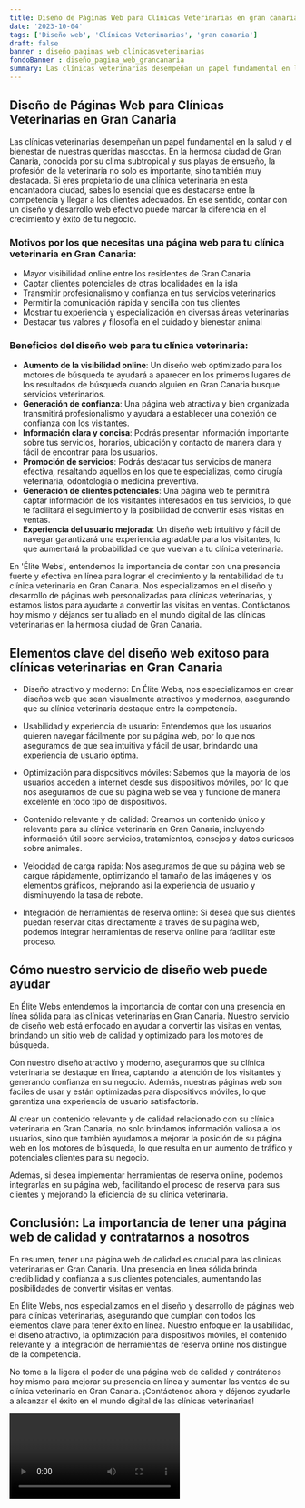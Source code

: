 ```yaml
---
title: Diseño de Páginas Web para Clínicas Veterinarias en gran canaria
date: '2023-10-04'
tags: ['Diseño web', 'Clínicas Veterinarias', 'gran canaria']
draft: false
banner : diseño_paginas_web_clínicasveterinarias
fondoBanner : diseño_pagina_web_grancanaria
summary: Las clínicas veterinarias desempeñan un papel fundamental en la salud y el bienestar de nuestras queridas mascotas. En la hermosa ciudad de Gran Canaria, conocida por su clima subtropical y sus playas de ensueño, la profesión de la veterinaria no solo es importante, sino también muy destacada. Si eres propietario de una clínica veterinaria en esta encantadora ciudad, sabes lo esencial que es destacarse entre la competencia y llegar a los clientes adecuados. En ese sentido, contar con un diseño y desarrollo web efectivo puede marcar la diferencia en el crecimiento y éxito de tu negocio.
---
```


## Diseño de Páginas Web para Clínicas Veterinarias en Gran Canaria

Las clínicas veterinarias desempeñan un papel fundamental en la salud y el bienestar de nuestras queridas mascotas. En la hermosa ciudad de Gran Canaria, conocida por su clima subtropical y sus playas de ensueño, la profesión de la veterinaria no solo es importante, sino también muy destacada. Si eres propietario de una clínica veterinaria en esta encantadora ciudad, sabes lo esencial que es destacarse entre la competencia y llegar a los clientes adecuados. En ese sentido, contar con un diseño y desarrollo web efectivo puede marcar la diferencia en el crecimiento y éxito de tu negocio.

### Motivos por los que necesitas una página web para tu clínica veterinaria en Gran Canaria:

- Mayor visibilidad online entre los residentes de Gran Canaria
- Captar clientes potenciales de otras localidades en la isla
- Transmitir profesionalismo y confianza en tus servicios veterinarios
- Permitir la comunicación rápida y sencilla con tus clientes
- Mostrar tu experiencia y especialización en diversas áreas veterinarias
- Destacar tus valores y filosofía en el cuidado y bienestar animal

### Beneficios del diseño web para tu clínica veterinaria:

- **Aumento de la visibilidad online**: Un diseño web optimizado para los motores de búsqueda te ayudará a aparecer en los primeros lugares de los resultados de búsqueda cuando alguien en Gran Canaria busque servicios veterinarios.
- **Generación de confianza**: Una página web atractiva y bien organizada transmitirá profesionalismo y ayudará a establecer una conexión de confianza con los visitantes.
- **Información clara y concisa**: Podrás presentar información importante sobre tus servicios, horarios, ubicación y contacto de manera clara y fácil de encontrar para los usuarios.
- **Promoción de servicios**: Podrás destacar tus servicios de manera efectiva, resaltando aquellos en los que te especializas, como cirugía veterinaria, odontología o medicina preventiva.
- **Generación de clientes potenciales**: Una página web te permitirá captar información de los visitantes interesados en tus servicios, lo que te facilitará el seguimiento y la posibilidad de convertir esas visitas en ventas.
- **Experiencia del usuario mejorada**: Un diseño web intuitivo y fácil de navegar garantizará una experiencia agradable para los visitantes, lo que aumentará la probabilidad de que vuelvan a tu clínica veterinaria.

En 'Élite Webs', entendemos la importancia de contar con una presencia fuerte y efectiva en línea para lograr el crecimiento y la rentabilidad de tu clínica veterinaria en Gran Canaria. Nos especializamos en el diseño y desarrollo de páginas web personalizadas para clínicas veterinarias, y estamos listos para ayudarte a convertir las visitas en ventas. Contáctanos hoy mismo y déjanos ser tu aliado en el mundo digital de las clínicas veterinarias en la hermosa ciudad de Gran Canaria.

<GifSeo />

<Cta />

## Elementos clave del diseño web exitoso para clínicas veterinarias en Gran Canaria

- Diseño atractivo y moderno: En Élite Webs, nos especializamos en crear diseños web que sean visualmente atractivos y modernos, asegurando que su clínica veterinaria destaque entre la competencia.

- Usabilidad y experiencia de usuario: Entendemos que los usuarios quieren navegar fácilmente por su página web, por lo que nos aseguramos de que sea intuitiva y fácil de usar, brindando una experiencia de usuario óptima.

- Optimización para dispositivos móviles: Sabemos que la mayoría de los usuarios acceden a internet desde sus dispositivos móviles, por lo que nos aseguramos de que su página web se vea y funcione de manera excelente en todo tipo de dispositivos.

- Contenido relevante y de calidad: Creamos un contenido único y relevante para su clínica veterinaria en Gran Canaria, incluyendo información útil sobre servicios, tratamientos, consejos y datos curiosos sobre animales.

- Velocidad de carga rápida: Nos aseguramos de que su página web se cargue rápidamente, optimizando el tamaño de las imágenes y los elementos gráficos, mejorando así la experiencia de usuario y disminuyendo la tasa de rebote.

- Integración de herramientas de reserva online: Si desea que sus clientes puedan reservar citas directamente a través de su página web, podemos integrar herramientas de reserva online para facilitar este proceso.

## Cómo nuestro servicio de diseño web puede ayudar

En Élite Webs entendemos la importancia de contar con una presencia en línea sólida para las clínicas veterinarias en Gran Canaria. Nuestro servicio de diseño web está enfocado en ayudar a convertir las visitas en ventas, brindando un sitio web de calidad y optimizado para los motores de búsqueda.

Con nuestro diseño atractivo y moderno, aseguramos que su clínica veterinaria se destaque en línea, captando la atención de los visitantes y generando confianza en su negocio. Además, nuestras páginas web son fáciles de usar y están optimizadas para dispositivos móviles, lo que garantiza una experiencia de usuario satisfactoria.

Al crear un contenido relevante y de calidad relacionado con su clínica veterinaria en Gran Canaria, no solo brindamos información valiosa a los usuarios, sino que también ayudamos a mejorar la posición de su página web en los motores de búsqueda, lo que resulta en un aumento de tráfico y potenciales clientes para su negocio.

Además, si desea implementar herramientas de reserva online, podemos integrarlas en su página web, facilitando el proceso de reserva para sus clientes y mejorando la eficiencia de su clínica veterinaria.

## Conclusión: La importancia de tener una página web de calidad y contratarnos a nosotros

En resumen, tener una página web de calidad es crucial para las clínicas veterinarias en Gran Canaria. Una presencia en línea sólida brinda credibilidad y confianza a sus clientes potenciales, aumentando las posibilidades de convertir visitas en ventas.

En Élite Webs, nos especializamos en el diseño y desarrollo de páginas web para clínicas veterinarias, asegurando que cumplan con todos los elementos clave para tener éxito en línea. Nuestro enfoque en la usabilidad, el diseño atractivo, la optimización para dispositivos móviles, el contenido relevante y la integración de herramientas de reserva online nos distingue de la competencia.

No tome a la ligera el poder de una página web de calidad y contrátenos hoy mismo para mejorar su presencia en línea y aumentar las ventas de su clínica veterinaria en Gran Canaria. ¡Contáctenos ahora y déjenos ayudarle a alcanzar el éxito en el mundo digital de las clínicas veterinarias!

<Video />

<CtaBot job='Clínicas Veterinarias' city='gran canaria'/>

<Gmaps query='gran canaria+españa+maps' />